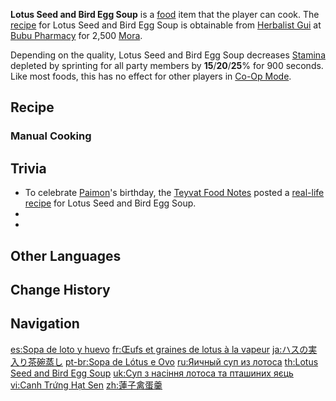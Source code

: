 {{Food Infobox
|id              = 108120
|name            = Lotus Seed and Bird Egg Soup
|description     = A steaming egg dish.
|desc_suspicious = The lengthy steaming process has caused unusual honeycomb figure to appear on the surface of the egg custard. It goes without saying that there isn't hardly a hint of bitterness left in the lotus.
|desc_basic      = The clear, gold colors of the egg custard have been embellished with several lotus roots. Regardless of whether it is breakfast or a post-meal snack, its superior nutritional value can greatly nourish the body.
|desc_delicious  = The succulent eggs melt right in your mouth, and before you know it, a smooth and subtle sweetness of newly sprung lotus flowers covers your tastebuds.
|type            = Adventurer's Dishes
|effectType      = Stamina Reduction
|effect          = Decreases all party members' sprinting Stamina consumption by (var1)% for 900s.
|eff_att1        = Stamina
|eff_att2        = Sprinting Stamina
|eff_suspicious1 = 15
|eff_basic1      = 20
|eff_delicious1  = 25
|quality         = 2
|variant         = Lantern Rite Special Lotus Seed and Bird Egg Soup, Cloud-Shrouded Jade
|region          = Liyue
|recipe          = Sold by [[Herbalist Gui]]
}}
'''Lotus Seed and Bird Egg Soup''' is a [[food]] item that the player can cook. The [[recipe]] for Lotus Seed and Bird Egg Soup is obtainable from [[Herbalist Gui]] at [[Bubu Pharmacy]] for 2,500 [[Mora]].

Depending on the quality, Lotus Seed and Bird Egg Soup decreases [[Stamina]] depleted by sprinting for all party members by '''15'''/'''20'''/'''25'''% for 900 seconds. Like most foods, this has no effect for other players in [[Co-Op Mode]].

{{Special Dish|Yun Jin|Cloud-Shrouded Jade}}

==Recipe==
{{Recipe
|type = Cooking
|Lotus Head = 1
|Bird Egg = 1
|Sugar = 1
|sort = Lotus Head;Bird Egg;Sugar
}}

===Manual Cooking===
{{Manual Cooking}}

==Trivia==
* To celebrate [[Paimon]]'s birthday, the [[Teyvat Food Notes]] posted a [https://ys.mihoyo.com/main/news/detail/15723 real-life recipe] for Lotus Seed and Bird Egg Soup.
*{{Mail Attachments by Category List}}
* {{Related Items|type=variant}}

==Other Languages==
{{Other Languages
|en      = Lotus Seed and Bird Egg Soup
|zhs     = 莲子禽蛋羹
|zhs_rm  = Liánzǐ Qíndàn Gēng
|zht     = 蓮子禽蛋羹
|zht_rm  = Liánzǐ Qíndàn Gēng
|zh_tl   = Lotus Seed Bird Egg Custard
|ja      = ハスの実入り茶碗蒸し
|ja_rm   = Hasu no Mi-Iri Chawanmushi
|ja_tl   = Lotus Seed {{w|Chawanmushi}}
|ko      = 연밥 계란찜
|ko_tl   = Lotus Pip and Steamed Egg
|es      = Sopa de loto y huevo
|es_tl   = Lotus and Egg Soup
|fr      = Œufs et graines de lotus à la vapeur
|fr_tl   = Steamed Lotus Seeds and Eggs
|ru      = Яичный суп из лотоса
|ru_tl   = Lotus and Egg Soup
|th      = Lotus Seed and Bird Egg Soup
|vi      = Canh Trứng Hạt Sen
|vi_tl   = Egg and Lotus Seed Soup
|de      = Gedämpftes Ei mit Lotossamen
|de_tl   = Steamed Egg With Lotus Seeds
|id      = Lotus Seed and Bird Egg Soup
|pt      = Sopa de Lótus e Ovo
|pt_tl   = Lotus and Egg Soup
|tr      = Nilüfer Tohumlu Yumurta Çorbası
|tr_tl   = Egg Soup with Lotus Seeds
|it      = Zuppa di semi di loto e uova d'uccello
|it_tl   = Lotus Seed and Bird Egg Soup
}}

==Change History==
{{Change History|1.0}}

==Navigation==
{{Food Navbox}}

[[es:Sopa de loto y huevo]]
[[fr:Œufs et graines de lotus à la vapeur]]
[[ja:ハスの実入り茶碗蒸し]]
[[pt-br:Sopa de Lótus e Ovo]]
[[ru:Яичный суп из лотоса]]
[[th:Lotus Seed and Bird Egg Soup]]
[[uk:Суп з насіння лотоса та пташиних яєць]]
[[vi:Canh Trứng Hạt Sen]]
[[zh:蓮子禽蛋羹]]